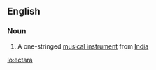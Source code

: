 ==English==

===Noun===
{{en-noun}}

#{{musici}} A one-stringed [[musical instrument]] from [[India]]

{{anagrams:en/aacert}}
[[lo:ectara]]
